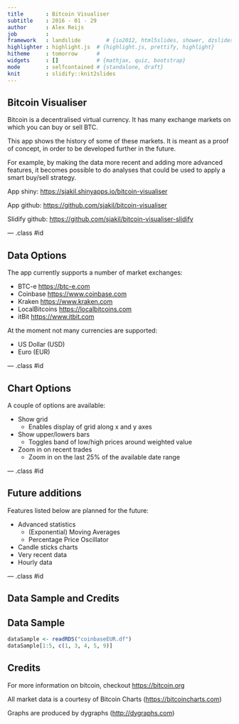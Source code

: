 ```yaml
---
title       : Bitcoin Visualiser
subtitle    : 2016 - 01 - 29
author      : Alex Reijs
job         : 
framework   : landslide        # {io2012, html5slides, shower, dzslides, ...}
highlighter : highlight.js  # {highlight.js, prettify, highlight}
hitheme     : tomorrow      # 
widgets     : []            # {mathjax, quiz, bootstrap}
mode        : selfcontained # {standalone, draft}
knit        : slidify::knit2slides
---
```


## Bitcoin Visualiser

Bitcoin is a decentralised virtual currency. It has many exchange markets on which you can buy or sell BTC.

This app shows the history of some of these markets. It is meant as a proof of concept, in order to be developed further in the future.

For example, by making the data more recent and adding more advanced features, it becomes possible to do analyses that could be used to apply a smart buy/sell strategy.

App shiny: <https://sjakil.shinyapps.io/bitcoin-visualiser>

App github: <https://github.com/sjakil/bitcoin-visualiser>

Slidify github: <https://github.com/sjakil/bitcoin-visualiser-slidify>

--- .class #id 

## Data Options

The app currently supports a number of market exchanges:

- BTC-e         <https://btc-e.com>
- Coinbase      <https://www.coinbase.com>
- Kraken        <https://www.kraken.com>
- LocalBitcoins <https://localbitcoins.com>
- itBit         <https://www.itbit.com>

At the moment not many currencies are supported:

- US Dollar (USD)
- Euro (EUR)

--- .class #id 

## Chart Options

A couple of options are available:

- Show grid
    - Enables display of grid along x and y axes
- Show upper/lowers bars
    - Toggles band of low/high prices around weighted value
- Zoom in on recent trades
    - Zoom in on the last 25% of the available date range

--- .class #id 

## Future additions

Features listed below are planned for the future:

- Advanced statistics
    - (Exponential) Moving Averages
    - Percentage Price Oscillator
- Candle sticks charts
- Very recent data
- Hourly data

--- .class #id 

## Data Sample and Credits

## Data Sample

```r
dataSample <- readRDS("coinbaseEUR.df")
dataSample[1:5, c(1, 3, 4, 5, 9)]
```

## Credits

For more information on bitcoin, checkout <https://bitcoin.org>

All market data is a courtesy of Bitcoin Charts (<https://bitcoincharts.com>)

Graphs are produced by dygraphs (<http://dygraphs.com>)